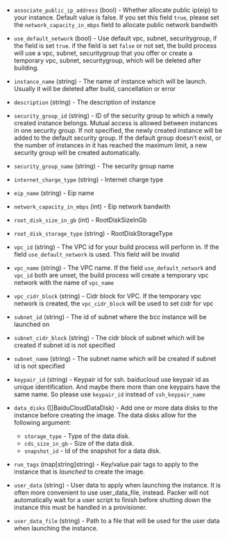 <!-- Code generated from the comments of the BaiduCloudRunConfig struct in builder/bcc/run_config.go; DO NOT EDIT MANUALLY -->

- `associate_public_ip_address` (bool) - Whether allocate public ip(eip) to your instance.
  Default value is false. If you set this field `true`,
  please set the `network_capacity_in_mbps` field to allocate
  public network bandwith

- `use_default_network` (bool) - Use default vpc, subnet, securitygroup, if the field is set `true`.
  if the field is set `false` or not set, the build process will use
  a vpc, subnet, securitygroup that you offer or create a temporary vpc,
  subnet, securitygroup, which will be deleted after building.

- `instance_name` (string) - The name of instance which will be launch. Usually it will be deleted
  after build, cancellation or error

- `description` (string) - The description of instance

- `security_group_id` (string) - ID of the security group to which a newly
  created instance belongs. Mutual access is allowed between instances in one
  security group. If not specified, the newly created instance will be added
  to the default security group. If the default group doesn’t exist, or the
  number of instances in it has reached the maximum limit, a new security
  group will be created automatically.

- `security_group_name` (string) - The security group name

- `internet_charge_type` (string) - Internet charge type

- `eip_name` (string) - Eip name

- `network_capacity_in_mbps` (int) - Eip network bandwith

- `root_disk_size_in_gb` (int) - RootDiskSizeInGb

- `root_disk_storage_type` (string) - RootDiskStorageType

- `vpc_id` (string) - The VPC id for your build process will perform in. If the field
  `use_default_network` is used. This field will be invalid

- `vpc_name` (string) - The VPC name. If the field `use_default_network` and `vpc_id`
  both are unset, the build process will create a temporary
  vpc network with the name of `vpc_name`

- `vpc_cidr_block` (string) - Cidr block for VPC. If the temporary vpc network is created, the
  `vpc_cidr_block` will be used to set cidr for vpc

- `subnet_id` (string) - The id of subnet where the bcc instance will be launched on

- `subnet_cidr_block` (string) - The cidr block of subnet which will be created
  if subnet id is not specified

- `subnet_name` (string) - The subnet name which will be created if subnet id is not specified

- `keypair_id` (string) - Keypair id for ssh. baiducloud use keypair id as unique identification.
  And maybe there more than one keypairs have the same name. So please
  use `keypair_id` instead of `ssh_keypair_name`

- `data_disks` ([]BaiduCloudDataDisk) - Add one or more data disks to the instance before creating the image.
  The data disks allow for the following argument:
  -  `storage_type` - Type of the data disk.
  -  `cds_size_in_gb` - Size of the data disk.
  -  `snapshot_id` - Id of the snapshot for a data disk.

- `run_tags` (map[string]string) - Key/value pair tags to apply to the instance that is *launched*
  to create the image.

- `user_data` (string) - User data to apply when launching the instance.
  It is often more convenient to use user_data_file, instead.
  Packer will not automatically wait for a user script to finish before
  shutting down the instance this must be handled in a provisioner.

- `user_data_file` (string) - Path to a file that will be used for the user
  data when launching the instance.

<!-- End of code generated from the comments of the BaiduCloudRunConfig struct in builder/bcc/run_config.go; -->
